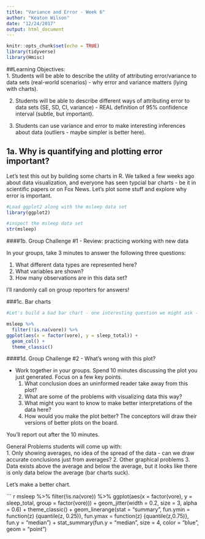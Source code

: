 ```yaml
---
title: "Variance and Error - Week 6"
author: "Keaton Wilson"
date: "12/24/2017"
output: html_document
---
```


```r
knitr::opts_chunk$set(echo = TRUE)
library(tidyverse)
library(Hmisc)
```
##Learning Objectives:  
  1. Students will be able to describe the utility of attributing error/variance to data sets (real-world scenarios) - why error and variance matters (lying with charts).
  
  2. Students will be able to describe different ways of attributing error to data sets (SE, SD, CI, variance) - REAL definition of 95% confidence interval (subtle, but important).
  
  3. Students can use variance and error to make interesting inferences about data (outliers - maybe simpler is better here).  


## 1a. Why is quantifying and plotting error important?

Let's test this out by building some charts in R. We talked a few weeks ago about data visualization, and everyone has seen typcial bar charts - be it in scientific papers or on Fox News. Let's plot some stuff and explore why error is important.

```r
#Load ggplot2 along with the msleep data set
library(ggplot2)

#inspect the msleep data set
str(msleep) 
```

####1b. Group Challenge #1 - Review: practicing working with new data

In your groups, take 3 minutes to answer the following three questions:

1. What different data types are represented here?
2. What variables are shown?
3. How many observations are in this data set?

I'll randomly call on group reporters for answers!

###1c. Bar charts

```r
#Let's build a bad bar chart - one interesting question we might ask - what is the difference in time spent sleeping across different feeding types? i.e. do herbivores sleep more than carnivores?

msleep %>%
  filter(!is.na(vore)) %>%
ggplot(aes(x = factor(vore), y = sleep_total)) +
  geom_col() + 
  theme_classic()
```

####1d. Group Challenge #2 - What's wrong with this plot?

  * Work together in your groups. Spend 10 minutes discussing the plot you just generated.    Focus on a few key points. 
    1. What conclusion does an uninformed reader take away from this plot?
    2. What are some of the problems with visualizing data this way?
    3. What might you want to know to make better interpretations of the data here?
    4. How would you make the plot better? The conceptors will draw their versions of          better plots on the board. 
    
  You'll report out after the 10 minutes. 
  
  General Problems students will come up with:  
  1. Only showing averages, no idea of the spread of the data - can we draw accurate         conclusions just from averages?
  2. Other graphical problems
  3. Data exists above the average and below the average, but it looks like there is only    data below the average (bar charts suck). 
  
Let's make a better chart.

``` r
msleep %>%
  filter(!is.na(vore)) %>%
ggplot(aes(x = factor(vore), y = sleep_total, group = factor(vore))) +
  geom_jitter(width = 0.2, size = 3, alpha = 0.6) + 
  theme_classic() +
  geom_linerange(stat = "summary",
                  fun.ymin = function(z) {quantile(z, 0.25)},
                  fun.ymax = function(z) {quantile(z,0.75)}, fun.y = "median") +
  stat_summary(fun.y = "median", size = 4, color = "blue", geom = "point")

  
